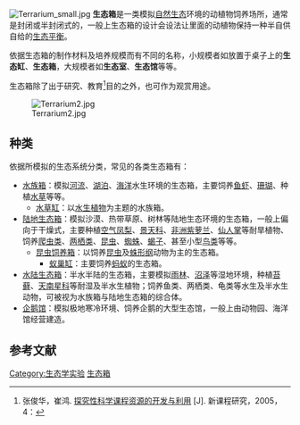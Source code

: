 [[File:Terrarium_small.jpg|thumb]]
'''生态箱'''是一类模拟[[自然生态|自然生态]]环境的动植物饲养场所，通常是封闭或半封闭式的，一般上生态箱的设计会设法让里面的动植物保持一种半自供自给的[[生态平衡|生态平衡]]。

依据生态箱的制作材料及培养规模而有不同的名称，小规模者如放置于桌子上的'''生态缸'''、'''生态箱'''，大规模者如'''生态室'''、'''生态馆'''等等。

生态箱除了出于研究、教育<ref>张俊华，崔鸿. [http://www.etc.edu.cn/articledigest35/tanjiuxingkexue.htm 探究性科学课程资源的开发与利用] {{Wayback|url=http://www.etc.edu.cn/articledigest35/tanjiuxingkexue.htm |date=20150924002552 }}[J]. 新课程研究，2005，4：</ref>目的之外，也可作为观赏用途。

[[Image:Terrarium2.jpg|thumb]]

==种类==
依据所模拟的生态系统分类，常见的各类生态箱有：
*[[水族箱|水族箱]]：模拟[[河流|河流]]、[[湖泊|湖泊]]、[[海洋|海洋]]水生环境的生态箱，主要饲养[[鱼|鱼]][[虾|虾]]、[[珊瑚|珊瑚]]、种植[[水草|水草]]等等。
**[[水草缸|水草缸]]：以[[水生植物|水生植物]]为主题的水族箱。
*[[陆地生态箱|陆地生态箱]]：模拟沙漠、热带草原、树林等陆地生态环境的生态箱，一般上偏向于干燥式，主要种植[[空气凤梨|空气凤梨]]、[[景天科|景天科]]、[[非洲紫萝兰|非洲紫萝兰]]、[[仙人掌|仙人掌]]等耐旱植物、饲养[[爬虫类|爬虫类]]、[[两栖类|两栖类]]、[[昆虫|昆虫]]、[[蜘蛛|蜘蛛]]、[[蝎子|蝎子]]、甚至小型[[鸟类|鸟类]]等等。
**[[昆虫饲养箱|昆虫饲养箱]]：以饲养[[昆虫|昆虫]]及[[蛛形纲|蛛形纲]]动物为主的生态箱。
***[[蚁巢缸|蚁巢缸]]：主要饲养[[蚂蚁|蚂蚁]]的生态箱。
*[[水陆生态箱|水陆生态箱]]：半水半陆的生态箱，主要模拟[[雨林|雨林]]、[[沼泽|沼泽]]等湿地环境，种植[[苔藓|苔藓]]、[[天南星科|天南星科]]等耐湿及半水生植物；饲养鱼类、两栖类、龟类等水生及半水生动物，可被视为水族箱与陆地生态箱的综合体。
*[[企鹅馆|企鹅馆]]：模拟极地寒冷环境、饲养企鹅的大型生态馆，一般上由动物园、海洋馆经营建造。
{{gallery|lines=3
|File:biosphere2 1.jpg|[[生物圈二号|生物圈二号]]：位于[[美国|美国]][[亚利桑那州|亚利桑那州]][[图森市|图森市]]北部的生态馆
|File:Taxicab Beetles 001.jpg|饲养[[蔷薇鳃角金龟|蔷薇鳃角金龟]]（''{{lang|la|Pachnoda marginata}}''） 的昆虫饲养箱
|File:Vivarium with epoxy-coated plywood walls.jpg|以夹板制作的生态箱
|File:Vivarium Darmstadt Binturong Gehege.JPG|位于[[德国|德国]][[黑森州|黑森州]][[达姆施塔特|达姆施塔特]]的[[熊狸|熊狸]]（''{{lang|la|Arctictis binturong}}''）饲养馆
}}
==参考文献==
{{commonscat|vivariums}}
{{reflist}}

{{动物园}}
{{Authority control}}
[[Category:生态学实验|Category:生态学实验]]
[[Category:生态箱|]]